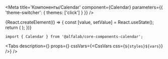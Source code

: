 



<Meta
    title='Компоненты/Calendar'
    component={Calendar}
    parameters={{ 'theme-switcher': { themes: ['click'] } }}
/>


<!-- Canvas -->

<Story name='Calendar'>
    {React.createElement(() => {
        const [value, setValue] = React.useState();
        return (
            <Calendar
                value={value}
                onChange={setValue}
                defaultView={select('defaultView', ['days', 'months', 'years'], 'days')}
                selectorView={select('selectorView', ['full', 'month-only'], 'full')}
                onMonthChange={action('onMonthChange')}
            />
        );
    })}
</Story>


<!-- Docs -->

<ComponentHeader
    name='Calendar'
    version={version}
    package='@alfalab/core-components-calendar'
    stage={2}
    design='https://www.figma.com/file/hqSP3L6qu8UcL3sf18Su1M/Web-Components?node-id=3423%3A6'
/>

```tsx
import { Calendar } from '@alfalab/core-components-calendar';
```

<Tabs
  description={<Description />}
  props={<Props of={Calendar} />}
  cssVars={<CssVars css={`${styles}${vars}`} />}
/>


